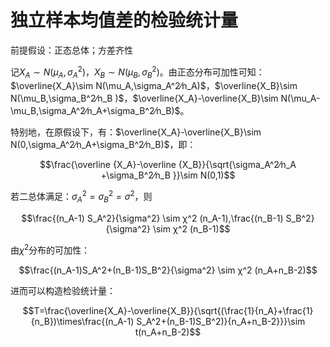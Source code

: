 # 独立样本均值差的检验统计量 {#Chp13}

前提假设：正态总体；方差齐性

记$X_A\sim N(\mu_A,\sigma_A^2)$，$X_B\sim N(\mu_B,\sigma_B^2)$。由正态分布可加性可知：$\overline{X_A}\sim N(\mu_A,\sigma_A^2⁄n_A)$，$\overline{X_B}\sim N(\mu_B,\sigma_B^2⁄n_B )$，$\overline{X_A}-\overline{X_B}\sim N(\mu_A-\mu_B,\sigma_A^2⁄n_A+\sigma_B^2⁄n_B)$。

特别地，在原假设下，有：$\overline{X_A}-\overline{X_B}\sim N(0,\sigma_A^2⁄n_A+\sigma_B^2⁄n_B)$，即：

$$\frac{\overline {X_A}-\overline {X_B}}{\sqrt{\sigma_A^2⁄n_A +\sigma_B^2⁄n_B }}\sim N(0,1)$$

若二总体满足：$\sigma_A^2=\sigma_B^2=\sigma^2$，则

$$\frac{(n_A-1) S_A^2}{\sigma^2} \sim χ^2 (n_A-1),\frac{(n_B-1) S_B^2}{\sigma^2} \sim χ^2 (n_B-1)$$

由$χ^2$分布的可加性：

$$\frac{(n_A-1)S_A^2+(n_B-1)S_B^2}{\sigma^2} \sim χ^2 (n_A+n_B-2)$$

进而可以构造检验统计量： 

$$T=\frac{\overline{X_A}-\overline{X_B}}{\sqrt{(\frac{1}{n_A}+\frac{1}{n_B})\times\frac{(n_A-1) S_A^2+(n_B-1)S_B^2)}{n_A+n_B-2}}}\sim t(n_A+n_B-2)$$
